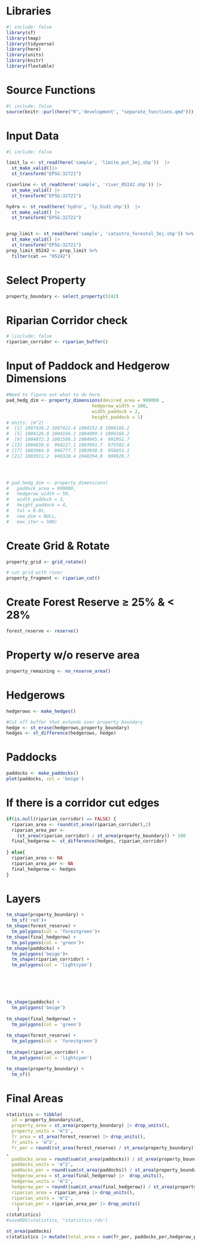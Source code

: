 # Libraries

```r
#| include: false
library(sf)
library(tmap)
library(tidyverse)
library(here)
library(units)
library(knitr)
library(flextable)
```

# Source Functions

```r
#| include: false
source(knitr::purl(here("R",'development', "separate_functions.qmd")))
```

# Input Data

```r
#| include: false

limit_lu <- st_read(here('sample', 'limite_put_3ej.shp'))  |>  
  st_make_valid()|> 
  st_transform("EPSG:32721")

riverline <- st_read(here('sample', 'river_05242.shp')) |>
  st_make_valid() |>
  st_transform("EPSG:32721")

hydro <- st_read(here('hydro', 'ly_hid2.shp'))  |>
  st_make_valid() |>
  st_transform("EPSG:32721")


prop_limit <- st_read(here('sample', 'catastro_forestal_3ej.shp')) %>% 
  st_make_valid() |> 
  st_transform("EPSG:32721")
prop_limit_05242 <- prop_limit %>% 
  filter(cat == "05242")
```

# Select Property

```r

property_boundary <- select_property(5242)
```

# Riparian Corridor check

```r
# |include: false
riparian_corridor <- riparian_buffer()
```

# Input of Paddock and Hedgerow Dimensions

```r
#Need to figure out what to do here
pad_hedg_dim <- property_dimensions(desired_area = 999000 ,
                                hedgerow_width = 100,
                                width_paddock = 2,
                                height_paddock = 1)
# Units: [m^2]
#  [1] 1097438.2 1097422.4 1004152.8 1004166.2
#  [5] 1004126.0 1004166.2 1004099.1 1004166.2
#  [9] 1004072.3 1001580.3 1004045.4  992951.7
# [13] 1004018.6  984227.1 1003991.7  975502.4
# [17] 1003964.9  966777.7 1003938.0  958053.1
# [21] 1003911.2  949328.4 1048294.8  999929.7




# pad_hedg_dim <- property_dimensions(
#   paddock_area = 999000,
#   hedgerow_width = 50,
#   width_paddock = 3,
#   height_paddock = 4,
#   tol = 0.01,
#   new_dim = NULL,
#   max_iter = 500)
```

# Create Grid & Rotate

```r
property_grid <- grid_rotate()
```

```r
# cut grid with river
property_fragment <- riparian_cut()
```

# Create Forest Reserve ≥ 25% & \< 28%

```r
forest_reserve <- reserve()
```

# Property w/o reserve area

```r
property_remaining <- no_reserve_area()
```

# Hedgerows

```r
hedgerows <- make_hedges()

#Cut off buffer that extends over property boundary
hedge <- st_erase(hedgerows,property_boundary) 
hedges <- st_difference(hedgerows, hedge)


```

# Paddocks

```r
paddocks <- make_paddocks()
plot(paddocks, col = 'beige')
```

# If there is a corridor cut edges

```r
if(is.null(riparian_corridor) == FALSE) {
  riparian_area <- round(st_area(riparian_corridor),2)
  riparian_area_per <-
    (st_area(riparian_corridor) / st_area(property_boundary)) * 100
  final_hedgerow <- st_difference(hedges, riparian_corridor)
  
} else{
  riparian_area <- NA
  riparian_area_per <- NA
  final_hedgerow <- hedges
}


```

# Layers

```r
tm_shape(property_boundary) +
  tm_sf('red')+
tm_shape(forest_reserve) +
  tm_polygons(col = 'forestgreen')+
tm_shape(final_hedgerow) +
  tm_polygons(col = 'green')+
tm_shape(paddocks) +
  tm_polygons('beige')+
  tm_shape(riparian_corridor) +
  tm_polygons(col = 'lightcyan')






tm_shape(paddocks) +
  tm_polygons('beige')
  
tm_shape(final_hedgerow) +
  tm_polygons(col = 'green')  
  
tm_shape(forest_reserve) +
  tm_polygons(col = 'forestgreen')
  
tm_shape(riparian_corridor) +
  tm_polygons(col = 'lightcyan')

tm_shape(property_boundary) +
  tm_sf()

```

# Final Areas

```r
statistics <- tibble(
  id = property_boundary$cat,
  property_area = st_area(property_boundary) |> drop_units(),
  property_units = 'm^2',
  fr_area = st_area(forest_reserve) |> drop_units(),
  fr_units = 'm^2',
  fr_per = round((st_area(forest_reserve) / st_area(property_boundary)) * 100,2) |> drop_units()
,
  paddocks_area = round(sum(st_area(paddocks)) / st_area(property_boundary),2) |> drop_units(),
  paddocks_units = 'm^2',
  paddocks_per = round(sum(st_area(paddocks)) / st_area(property_boundary)* 100 ,2) |>  drop_units(),
  hedgerow_area = st_area(final_hedgerow) |>  drop_units(),
  hedgerow_units = 'm^2',
  hedgerow_per = round((sum(st_area(final_hedgerow)) / st_area(property_boundary)) * 100,2) |> drop_units(),
  riparian_area = riparian_area |> drop_units(),
  riparian_units = 'm^2',
  riparian_per = riparian_area_per |> drop_units()
    )
c(statistics) 
#saveRDS(statistics, "statistics.rds")
```

```r

st_area(paddocks)
c(statistics |> mutate(total_area = sum(fr_per, paddocks_per,hedgerow_per, riparian_per) ))
```
